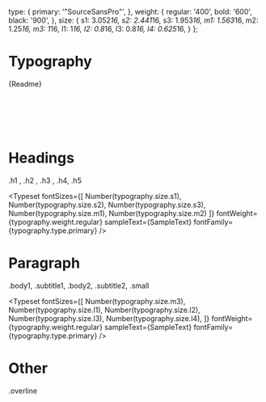 <!-- Typography.stories.mdx -->




<Meta title="Typography" />

  type: {
    primary: '"SourceSansPro"',
  },
  weight: {
    regular: '400',
    bold: '600',
    black: '900',
  },
  size: {
    s1: 3.052*16,
    s2: 2.441*16,
    s3: 1.953*16,
    m1: 1.563*16,
    m2: 1.25*16,
    m3: 1*16,
    l1: 1*16,
    l2: 0.8*16,
    l3: 0.8*16,
    l4: 0.625*16,
  }
};





# Typography


<Description>{Readme}</Description>

<div> 
<br></br>
<br></br>
<h1> Headings</h1>
<p> .h1 , .h2 , .h3 , .h4, .h5 </p>
</div> 

<Typeset
  fontSizes={[
    Number(typography.size.s1),
    Number(typography.size.s2),
    Number(typography.size.s3),
    Number(typography.size.m1),
    Number(typography.size.m2)
  ]}
  fontWeight={typography.weight.regular}
  sampleText={SampleText}
  fontFamily={typography.type.primary}
/>

<div> 
<h1>Paragraph</h1>
<p> .body1, .subtitle1, .body2, .subtitle2, .small </p>
</div>


<Typeset
  fontSizes={[
    Number(typography.size.m3),
    Number(typography.size.l1),
    Number(typography.size.l2),
    Number(typography.size.l3),
    Number(typography.size.l4),
  ]}
  fontWeight={typography.weight.regular}
  sampleText={SampleText}
  fontFamily={typography.type.primary}
/>
<div> 
<h1> Other  </h1>
<p>.overline </p>
</div> 
<Typeset
  fontSizes={[
    Number(typography.size.l4),
  ]}
  fontWeight={typography.weight.regular}
  sampleText={SampleText}
  fontFamily={typography.type.primary}
/>